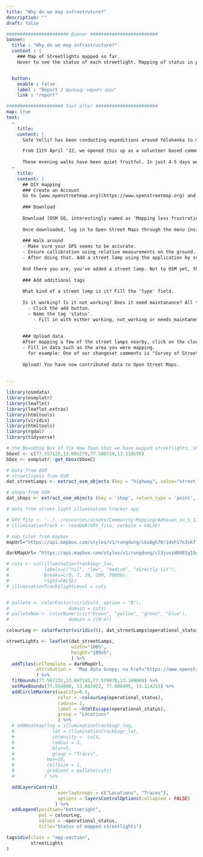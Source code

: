 ```yaml
---
title: "Why do we map infrastruture?"
description: ""
draft: false

####################### Banner #########################
banner:
  title : "Why do we map infrastructure?"
  content : | 
    ### Map of Streetlights mapped so far. 
    Hover to see the status of each streetlight. Mapping of status in progress"


  button:
    enable : false
    label : "Report / ಘಟನೆಯನ್ನು ರಿಪೋರ್ಟ್ ಮಾಡಿ"
    link : "report" 

##################### Text-after #######################
map: true
text:
  -
    title: 
    content: |
      Safe Yelli? has been conducting expeditions around Yelahanka to map public infrastructure in the area. We call it ***"Community Mapping"*** and *have been focused on mapping shops, street vendors, parks, conditions of street lights etc.* The idea behind this is to **encourage accountability in public policies** by curating **data about our infrastructural conditions and making it publicly available.**

      From 11th April '22, we opened this up as a volunteer based community exercise by organizing small walks in the neighbourhood on pleasant summer evenings. We would go around SFS mapping things like local landmarks, conditions of street lights, popular food joints etc. We encouraged everyone to bring a friend along to make it an even more fun experience.
      
      These evening walks have been quiet fruitful. In just 4-5 days we had mapped 30+ streets. We hope to spread across Bengaluru and make a detailed map of spaces beyond SFS colony and contribute to making Bengaluru safer for everyone.
  -
    title: 
    content: |
      ## DIY mapping 
      ### Create an Account
      Go to [www.openstreetmap.org](https://www.openstreetmap.org) and create an account. 
      
      ### Download
      
      Download [OSM GO, interestingly named as 'Mapping less frustrating](https://play.google.com/store/apps/details?id=fr.dogeo.osmgo) because most other mobile mapping applications are complex to start off with. 
      
      Once downloaded, log in to Open Street Maps through the menu inside the app
      
      ### Walk around
      - Make sure your GPS seems to be accurate. 
      - Ensure callibration using relative measurements on the ground. Ask yourself if the road corner where you are standing is the same road corner according to the map. 
      - After doing that. Add a street lamp using the application by searching for the 'street_lamp' tag. 
      
      And there you are, you've added a street lamp. Not to OSM yet, there are a few more steps for that. 
      
      ### Add additional tags
      
      What kind of a street lamp is it? Fill the 'type' field.
      
      Is it working? Is it not working? Does it need maintanance? All these information can be added through a custom tag.
        - Click the add button. 
        - Name the tag 'status'.
          - Fill in with either working, not_working or needs_maintanence 
          
      
      ### Upload data
      After mapping a few of the street lamps nearby, click on the cloud upload icon on the home screen of the app.
      - Fill in data such as the area you were mapping.
        for example: One of our changeset comments is "Survey of Street Lamps in Yelahanka New Town as part of safeyelli.in's efforts"
        
      Upload! You have now contributed data to Open Street Maps.
  
      
---
```

```r
library(osmdata)
library(osmplotr)
library(leaflet)
library(leaflet.extras)
library(htmltools)
library(viridis)
library(htmltools)
library(rgdal)
library(tidyverse)
```

```r

# the Bounding Box of Ylk New Town that we have mapped streetlights, shops in.
bboxC <- c(77.557125,13.095279,77.589719,13.110556)
bbox <- osmplotr::get_bbox(bboxC)

# Data from OSM
# streetlights from OSM
dat_streetLamps <- extract_osm_objects (key = "highway", value="street_lamp", return_type = 'point', bbox = bbox) 

# shops from OSM 
dat_shops <- extract_osm_objects (key = 'shop', return_type = 'point', bbox = bbox)

# data from street light illumination tracker app

# GPX_file <- '../../resources/assets/Community-Mapping/Adhavan_on_5_11_SFS.gpx'
# illuminationTrack <- readOGR(GPX_file, verbose = FALSE)

# map tiles from mapbox
mapUrl="https://api.mapbox.com/styles/v1/rungdung/cku6gh76r1dvh17o3zkfllvjz/tiles/256/{z}/{x}/{y}@2x?access_token=pk.eyJ1IjoicnVuZ2R1bmciLCJhIjoiY2tqeWh6cXF4MDgzMjJvbWVmbGQzYjAwMyJ9.U-aJyoqyKvTXlhVk43jV1A"

darkMapUrl= "https://api.mapbox.com/styles/v1/rungdung/cl3jusid0001g15odcz3f1dcb/tiles/256/{z}/{x}/{y}@2x?access_token=pk.eyJ1IjoicnVuZ2R1bmciLCJhIjoiY2tqeWh6cXF4MDgzMjJvbWVmbGQzYjAwMyJ9.U-aJyoqyKvTXlhVk43jV1A"
```

```r

# cuts <- cut(illuminationTrack$ogr_lux, 
#             labels=c("nil", "low", "medium", "directly lit"),
#             breaks=c(0, 7, 10, 200, 70000),
#             right=FALSE)
# illuminationTrack$lightLevel = cuts


# pallete <- colorFactor(viridis(4, option = "B"),
#                      domain = cuts) 
# palleteNum <- colorNumeric(c("brown", "yellow", "green", "blue"),
#                      domain = c(0:4))
```


```r


colourLeg <- colorFactor(viridis(8), dat_streetLamps$operational_status)

streetLights <- leaflet(dat_streetLamps, 
                        width="100%", 
                        height="100vh",
                        ) %>%
  addTiles(urlTemplate = darkMapUrl,
           attribution =  'Map data &copy; <a href="https://www.openstreetmap.org/copyright">OpenStreetMap</a> contributors, Imagery © <a href="https://www.mapbox.com/">Mapbox</a>',
           ) %>%
  fitBounds(77.567232,13.097142,77.579978,13.109009) %>%
  setMaxBounds(77.554808, 13.087922, 77.608495, 13.114213) %>% 
  addCircleMarkers(opacity=0.5, 
                   color = ~colourLeg(operational_status), 
                   radius= 2, 
                   label = ~htmlEscape(operational_status), 
                   group = "Locations"
                   ) %>% 
  # addHeatmap(lng = illuminationTrack$ogr_lng,
  #              lat = illuminationTrack$ogr_lat,
  #              intensity =  cuts,
  #              radius = 3,
  #              blur=5,
  #              group = "Traces",
  #            max=10,
  #            cellSize = 1,
  #            gradient = pallete(cuts)
  #           ) %>% 

  addLayersControl(
                   overlayGroups = c("Locations", "Traces"),
                   options = layersControlOptions(collapsed = FALSE)
                  ) %>% 
  addLegend(position="bottomright",
            pal = colourLeg,
            values = ~operational_status,
            title="Status of mapped streetlights")

tags$div(class = "map-section",
         streetLights
)
```


